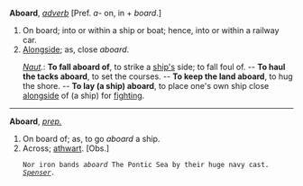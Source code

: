 '''Aboard''', ''[[adverb (part of speech)|adverb]]'' [Pref. ''a-'' on, in + ''board''.]

<ol>
<li>On board; into or within a ship or boat; hence, into or within a railway car.

<li> [[Alongside]]; as, close ''aboard''.

''[[Naut (source)|Naut]].'': '''To fall aboard of''', to strike a [[ship's]] side; to fall foul of. -- '''To haul the tacks aboard''', to set the courses. -- '''To keep the land aboard''', to hug the shore. -- '''To lay (a ship) aboard''', to place one's own ship close [[alongside]] of (a ship) for [[fighting]].
</ol>
-----
'''Aboard''', ''[[prep. (part of speech)|prep.]]''

<ol>
<li>On board of; as, to go ''aboard'' a ship.

<li> Across; [[athwart]]. [Obs.]

<code>Nor iron bands ''aboard'' The Pontic Sea by their huge navy cast. ''[[Spenser (source)|Spenser]].''</code>
</ol>